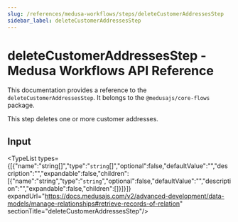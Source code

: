 ```yaml
---
slug: /references/medusa-workflows/steps/deleteCustomerAddressesStep
sidebar_label: deleteCustomerAddressesStep
---
```



# deleteCustomerAddressesStep - Medusa Workflows API Reference

This documentation provides a reference to the `deleteCustomerAddressesStep`. It belongs to the `@medusajs/core-flows` package.

This step deletes one or more customer addresses.

## Input

<TypeList types={[{"name":"string[]","type":"`string`[]","optional":false,"defaultValue":"","description":"","expandable":false,"children":[{"name":"string","type":"`string`","optional":false,"defaultValue":"","description":"","expandable":false,"children":[]}]}]} expandUrl="https://docs.medusajs.com/v2/advanced-development/data-models/manage-relationships#retrieve-records-of-relation" sectionTitle="deleteCustomerAddressesStep"/>

